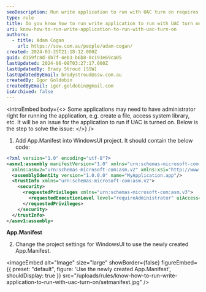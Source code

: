```yaml
---
seoDescription: Run write application to run with UAC turn on requires adding App.Manifest and setting project settings for WindowsUI using requestedExecutionLevel level="requireAdministrator".
type: rule
title: Do you know how to run write application to run with UAC turn on?
uri: know-how-to-run-write-application-to-run-with-uac-turn-on
authors:
  - title: Adam Cogan
    url: https://ssw.com.au/people/adam-cogan/
created: 2024-03-25T21:18:12.000Z
guid: d159fc8d-8b7f-4eb3-b6b8-8c193e69ca05
lastUpdated: 2024-06-08T03:27:17.000Z
lastUpdatedBy: Brady Stroud [SSW]
lastUpdatedByEmail: bradystroud@ssw.com.au
createdBy: Igor Goldobin
createdByEmail: igor.goldobin@gmail.com
isArchived: false
---
```


<introEmbed
  body={<>
Some applications may need to have administrator right for running the application, e.g. create a file, access system library, etc. It will be an issue for the application to run if UAC is turned on. Below is the step to solve the issue:
  </>}
/>
1. Add App.Manifest into WindowsUI project. It should contain the below code:

```xml
<?xml version="1.0" encoding="utf-8"?>
<asmv1:assembly manifestVersion="1.0" xmlns="urn:schemas-microsoft-com:asm.v1" xmlns:asmv1="urn:schemas-microsoft-com:asm.v1"
  xmlns:asmv2="urn:schemas-microsoft-com:asm.v2" xmlns:xsi="http://www.w3.org/2001/XMLSchema-instance">
  <assemblyIdentity version="1.0.0.0" name="MyApplication.app"/>
  <trustInfo xmlns="urn:schemas-microsoft-com:asm.v2">
    <security>
      <requestedPrivileges xmlns="urn:schemas-microsoft-com:asm.v3">
        <requestedExecutionLevel level="requireAdministrator" uiAccess="false" />
      </requestedPrivileges>
    </security>
  </trustInfo>
</asmv1:assembly>
```

**App.Manifest**

2. Change the project settings for WindowsUI to use the newly created App.Manifest.


<imageEmbed
  alt="Image"
  size="large"
  showBorder={false}
  figureEmbed={{
    preset: "default",
    figure: 'Use the newly created App.Manifest',
    shouldDisplay: true
  }}
  src="/uploads/rules/know-how-to-run-write-application-to-run-with-uac-turn-on/setmanifest.jpg"
/>
